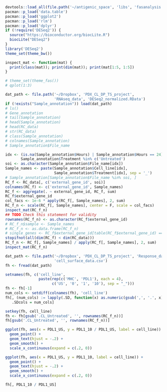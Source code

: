 ```r
devtools::load_all(file.path('~/antigenic_space', 'libs', 'fasanalysis'))
pacman::p_load('data.table')
pacman::p_load('ggplot2')
pacman::p_load('rlm')
pacman::p_load('dplyr')
if (!require('DESeq2')) {
  source("https://bioconductor.org/biocLite.R")
  biocLite("DESeq2")
}
library('DESeq2')
theme_set(theme_bw())

inspect_mat <- function(mat) {
  print(class(mat)); print(dim(mat)); print(mat[1:5, 1:5])
}

# theme_set(theme_fas())
# qplot(1:3)
```


```r
dat_path <- file.path('~/Dropbox', 'PDX_CL_DP_TS_project', 
                      'RNAseq_data', 'DESeq2_normalized.RData')
if (!exists("Sample_annotation")) load(dat_path)
# ls()
# Gene_annotation
# tail(Sample_annotation)
# head(Sample_annotation)
# head(RC_data)
# str(RC_data)
# class(Sample_annotation)
# colnames(Sample_annotation)
# Sample_annotation$File_name

idx <- (is.na(Sample_annotation$Hours) | Sample_annotation$Hours == 24) & 
       Sample_annotation$Treatment %in% c('Untreated')
soi <- as.character(Sample_annotation$File_name[idx])
Sample_names <- paste(Sample_annotation$Cell_line[idx], 
                      Sample_annotation$Treatment[idx], sep = '_')
# Sample_annotation[Sample_annotation$File_name %in% soi, ]
RC_f <- RC_data[, c('external_gene_id', soi)]
colnames(RC_f) <- c('external_gene_id', Sample_names)
RC_f <- aggregate(. ~ external_gene_id, RC_f, sum)
RC_f$external_gene_id
col_facs <- 1e-6 * apply(RC_f[, Sample_names], 2, sum)
RC_f_n <- scale(RC_f[, Sample_names], center = F, scale = col_facs) 
inspect_mat(RC_f_n)
## TODO Check this statement for validity
rownames(RC_f_n) <- as.character(RC_f$external_gene_id)
# RC_f_n$sample <- Sample_names
# RC_f_n <- as.data.frame(RC_f_n)
# single_genes <- RC_f$external_gene_id[table(RC_f$external_gene_id) == 1]
stopifnot(all(dim(RC_f) < dim(RC_data)))
RC_f_n <- RC_f[, Sample_names] / apply(RC_f[, Sample_names], 2, sum)
inspect_mat(RC_f_n)
```

```r
dat_path <- file.path('~/Dropbox', 'PDX_CL_DP_TS_project', 'Response_data', 
                      'cell_surface_data.csv')
fh <- fread(dat_path)

setnames(fh, c('cell_line', 
               paste(rep(c('MHC', 'PDL1'), each = 4), 
                     c('US', '0', '1', '10'), sep = "_")))
fh <- fh[-1]
num_cols <- setdiff(colnames(fh), 'cell_line')
fh[, (num_cols) := lapply(.SD, function(x) as.numeric(gsub(',', '.', x))), 
   .SDcols = num_cols]

setkey(fh, cell_line)
fh <- fh[gsub('.CL_Untreated', '', rownames(RC_f_n))] 
fh[gsub('.CL_Untreated', '', rownames(RC_f_n))] 

ggplot(fh, aes(x = PDL1_US, y = PDL1_10 / PDL1_US, label = cell_line)) + 
  geom_point() +
  geom_text(hjust = -.2) +
  geom_smooth() +
  scale_x_continuous(expand = c(.2, 0))

ggplot(fh, aes(x = PDL1_US, y = PDL1_10, label = cell_line)) + 
  geom_point() +
  geom_text(hjust = -.2) +
  geom_smooth() +
  scale_x_continuous(expand = c(.2, 0))

fh[, PDL1_10 / PDL1_US]
```


